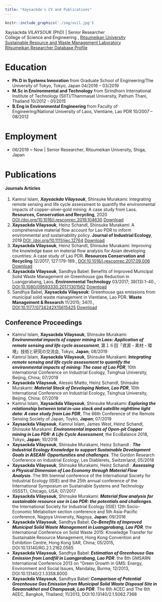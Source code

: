 ```yaml
---
title: "Xaysackda's CV and Publications"
---
```


```r
knitr::include_graphics('./img/xvil.jpg')
```
<style>
img {
  border-radius: 50%;
}
</style>


<div align="center">
Xaysackda VILAYSOUK (PhD) | Senior Researcher </br>
<i class="fas fa-university"></i> College of Science and Engineering , [Ritsumeikan University](http://en.ritsumei.ac.jp/) </br>
<i class="fas fa-flask"></i> [Sustainable Resource and Waste Management Laboratory ](http://www.ritsumei.ac.jp/se/rv/hashimoto/index_e.html) </br>
<i class="fas fa-id-card-alt"></i> [Ritsumeikan Researcher Database Profile](http://research-db.ritsumei.ac.jp/Profiles/150/0014943/prof_e.html)
</div>

	

# <i class="fas fa-user-graduate"></i> **Education** 

+ **Ph.D in Systems Innovation** from Graduate School of Engineering/The University of Tokyo, Tokyo, Japan  04/2016 – 03/2019
+ **M.Sc in Environmental and Technology** from Sirindhorn International Institute of Technology (SIIT)/Thammasat University, Pathum Thani, Thailand  10/2012 - 01/2015
+ **B.Eng in Environmental Engineering** from Faculty of Engineering/National University of Laos, Vientiane, Lao PDR   10/2007 – 08/2012

# <i class="fas fa-briefcase"></i> **Employment**

- 06/2019 ~ Now | Senior Researcher, Ritsumeikan University, Shiga, Japan

# <i class="fas fa-book"></i> __Publications__ 
#### Journals Articles
1. Kamrul Islam, __*Xaysackda Vilaysouk*__, Shinsuke Murakami: Integrating remote sensing and life cycle assessment to quantify the environmental impacts of copper-silver-gold mining: A case study from Laos. **Resources, Conservation and Recycling**, 2020 [DOI:/doi.org/10.1016/j.resconrec.2019.104630](https://www.sciencedirect.com/science/article/pii/S0921344919305361) [Download <i class="fas fa-link"></i>](https://l.facebook.com/l.php?u=https%3A%2F%2Fauthors.elsevier.com%2Fa%2F1aFfR3HVLKeNoH%3Ffbclid%3DIwAR1yysaNSu8jR0NJedr9rh7hXsgCYVvk-aHLK3s87mvzD0THfYbEq-MuxO4&h=AT2gQ08ycoOOO5qiQUAGaupbzjHrxvwQUvmp2UZjaJiRWQ6KsOeDQx9UCUcc7727Zc4dZOHN0Nj-iWN66vxCjQDRTWjL_wYp-5mV3vxQLDTs9PJY1O5VvqA3qwmsGREXHst3iRUHx6po18oIa5XaYptKt9lYoUIcsh1zB_Ya_eosGgpdjvGgJD3p2qHHuTpcDnBJyFONwNGk7odPkg524glxdw1nIGQq5p8WHoe_xjBO_UEJJ9obpWdA-KfRFl5tFK_-ttDGw9vDO5etO5RyQ0HOJpr0OYpdP3FpLtm7D72PojcWpRAOMFU7NHh-0FwU4IuNGZTdEN6K_GVig64q3b4W9VjTfgf3m4STXlP1Oj_zdfxRSvWkCTNkbfxPSiuBmPRC3tyVjnf_ywlunl6PCs8j1bMMwjgrd0O19PsXGC3TqFGlorZmqoXgWNZdzm3qS1_pt0lmc1evNlrqrIg1qAWFmwt1IYoq8s_toDjmnxdZosoBAt2BYAL7EhuAcp89GdbSHfQYzhTE-wa74tgv)
2. __**Xaysackda Vilaysouk**__, Heinz Schandl, Shinsuke Murakami: A comprehensive material flow account for Lao PDR to inform environmental and sustainability policy. **Journal of Industrial Ecology**, 2019 [DOI: /doi.org/10.1111/jiec.12764](https://onlinelibrary.wiley.com/doi/full/10.1111/jiec.12764) [Download <i class="fas fa-file-pdf"></i>](./pdf/20180209_private_sharing_Comprehensive MFA for Lao PDR to Inform Environmental and Sustainability Policy.pdf)
3. __**Xaysackda Vilaysouk**__, Heinz Schandl, Shinsuke Murakami: Improving the knowledge base on material flow analysis for Asian developing countries: A case study of Lao PDR. **Resources Conservation and Recycling** 12/2017; 127:179-189., [DOI:10.1016/j.resconrec.2017.09.006](https://www.sciencedirect.com/science/article/pii/S0921344917302847) [Download <i class="fas fa-file-pdf"></i>](./pdf/20170831_private-sharing_Improving the knowledge base on MFA for Asian developing countries A case study of Lao PDR.pdf)
4. **Xaysackda Vilaysouk**, Sandhya Babel: Benefits of Improved Municipal Solid Waste Management on Greenhouse gas Reduction in Luangprabang, Laos. **Environmental Technology** 03/2017; 38(13):1-40., [DOI:10.1080/09593330.2017.1301562](https://iahr.tandfonline.com/doi/abs/10.1080/09593330.2017.1301562) [Download <i class="fas fa-file-pdf"></i>](./pdf/Accepted manuscript_xaysackda_EnvTech.pdf)
5. Sandhya Babel, **Xaysackda Vilaysouk**: Greenhouse gas emissions from municipal solid waste management in Vientiane, Lao PDR. **Waste Management & Research** 11/2015; 34(1)., [DOI:10.1177/0734242X15615425](https://journals.sagepub.com/doi/abs/10.1177/0734242X15615425) [Download <i class="fas fa-file-pdf"></i>](https://www.researchgate.net/profile/Xaysackda_Vilaysouk2/publication/284728288_Greenhouse_gas_emissions_from_municipal_solid_waste_management_in_Vientiane_Lao_PDR/links/59b0e55daca2728472cf2720/Greenhouse-gas-emissions-from-municipal-solid-waste-management-in-Vientiane-Lao-PDR.pdf)

## <i class="fas fa-chalkboard-teacher"></i> Conference Proceedings 

+ Kamrul Islam, **Xaysackda Vilaysouk**, Shinsuke Murakami: ***Environmental impacts of copper mining in Laos: Application of remote sensing and life cycle assessment***, 第１６回「資源・素材・環境」技術と研究の交流会, Tokyo, **Japan**; 08/2019
+ Kamrul Islam, **Xaysackda Vilaysouk**, Shinsuke Murakami: ***Integrating remote sensing and life cycle assessment to quantify the environmental impacts of mining: The case of Lao PDR***, 10th International Conference on Industrial Ecology, Tsinghua University, Beijing, China; 07/2019
+ **Xaysackda Vilaysouk**, Alessio Miatto, Heinz Schandl, Shinsuke Murakami: ***Material Stock of Developing Nation, Lao PDR***, 10th International Conference on Industrial Ecology, Tsinghua University, Beijing, China; 07/2019
+ Kamrul Islam, **Xaysackda Vilaysouk**, Shinsuke Murakami: ***Exploring the relationship between total in-use stock and satellite nighttime light data: A case study from Lao PDR***, The 66th Conference of the Remote Sensing Society of Japan, Toyko, **Japan**; 07/2019
+ **Xaysackda Vilaysouk**, Kamrul Islam, James West, Heinz Schandl, Shinsuke Murakami: ***Environmental impacts of Open-pit Copper mining in Lao PDR: A Life Cycle Assessment***, the EcoBalance 2018, Tokyo, **Japan**; 10/2018 
+ **Xaysackda Vilaysouk**, Shinsuke Murakami, Heinz Schandl : ***The Industrial Ecology Knowledge to support Sustainable Development Goals in ASEAN: Opportunities and challenges***. The Gordon Research Conference on Industrial Ecology, Les Diablerets, Switzerland; 05/2018
+ **Xaysackda Vilaysouk**, Shinsuke Murakami, Heinz Schandl : ***Assessing a Physical Dimension of Lao Economy through Material Flow Analysis***. The 9th biennial conference of the International Society for Industrial Ecology (ISIE) and the 25th annual conference of the International Symposium on Sustainable Systems and Technology (ISSST), Chicago, USA; 07/2017
+ **Xaysackda Vilaysouk**, Shinsuke Murakami: ***Material flow analysis for sustainable resource use in Lao PDR: the potentials and challenges***. the International Society for Industrial Ecology (ISIE) 12th Socio-Economic Metabolism section conference and 5th Asia-Pacific conference, Nagoya University, Nagoya, **Japan**; 09/2016
+ **Xaysackda Vilaysouk**, Sandhya Babel: ***Co-Benefits of Improved Municipal Solid Waste Management in Luangprabang, Lao PDR***. the International Conference on Solid Waste 2015: Knowledge Transfer for Sustainable Resource Management, Hong Kong Convention and Exhibition Centre, Hong Kong SAR, China; 05/2015, DOI:10.13140/RG.2.1.2162.0565
+ **Xaysackda Vilaysouk**, Sandhya Babel: ***Estimation of Greenhouse Gas Emission from Landfill in Luangprabang, Lao PDR***. the 8th GMSARN International Conference 2013 on “Green Growth in GMS: Energy, Environment and Social Issues, Mandalay, Burma; 12/2013, DOI:10.13140/2.1.3358.8000
+ **Xaysackda Vilaysouk**, Sandhya Babel: ***Comparison of Potential Greenhouse Gas Emission from Municipal Solid Waste Disposal Site in Savannakhet and Champasak, Lao PDR***. The 6th ACEC and The 6th AEEC, Bangkok, Thailand; 11/2013, DOI:10.13140/2.1.5062.7368
